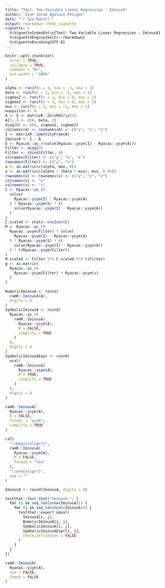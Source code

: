 ```yaml
---
title: "Test: Two-Variable Linear Regression - IminusA"
author: "Ivan Jacob Agaloos Pesigan"
date: "`r Sys.Date()`"
output: rmarkdown::html_vignette
vignette: >
  %\VignetteIndexEntry{Test: Two-Variable Linear Regression - IminusA}
  %\VignetteEngine{knitr::rmarkdown}
  %\VignetteEncoding{UTF-8}
---
```



```r
knitr::opts_chunk$set(
  error = TRUE,
  collapse = TRUE,
  comment = "#>",
  out.width = "100%"
)
```



```r
alpha <- runif(n = 1, min = -1, max = 1)
beta <- runif(n = 1, min = -1, max = 1)
sigmax2 <- runif(n = 1, min = 0, max = 1)
sigmae2 <- runif(n = 1, min = 0, max = 1)
mux <- runif(n = 1, min = -1, max = 1)
muepsilon <- 0
A <- S <- matrixR::ZeroMatrix(3)
A[1, ] <- c(0, beta, 1)
diag(S) <- c(0, sigmax2, sigmae2)
colnames(A) <- rownames(A) <- c("y", "x", "e")
I <- matrixR::IdentityFrom(A)
IminusA <- I - A
E <- Ryacas::as_r(solve(Ryacas::ysym(I) - Ryacas::ysym(A)))
Filter <- diag(2)
Filter <- cbind(Filter, 0)
colnames(Filter) <- c("y", "x", "e")
rownames(Filter) <- c("y", "x")
u <- as.matrix(c(alpha, mux, 0))
v <- as.matrix(c(alpha + (beta * mux), mux, 0.00))
rownames(u) <- rownames(v) <- c("y", "x", "e")
colnames(u) <- "u"
colnames(v) <- "v"
C <- Ryacas::as_r(
  solve(
    Ryacas::ysym(I) - Ryacas::ysym(A)
  ) * Ryacas::ysym(S) * t(
    solve(Ryacas::ysym(I) - Ryacas::ysym(A))
  )
)
C.scaled <- stats::cov2cor(C)
M <- Ryacas::as_r(
  Ryacas::ysym(Filter) * solve(
    Ryacas::ysym(I) - Ryacas::ysym(A)
  ) * Ryacas::ysym(S) * t(
    solve(Ryacas::ysym(I) - Ryacas::ysym(A))
  ) * t(Ryacas::ysym(Filter))
)
M.scaled <- Filter %*% C.scaled %*% t(Filter)
g <- as.matrix(
  Ryacas::as_r(
    Ryacas::ysym(Filter) * Ryacas::ysym(v)
  )
)
```


\begin{equation}
  \begin{split}
    y &= \alpha + \beta x + \varepsilon \\
    y &= `r alpha` + \left( `r beta` x \right) + \varepsilon
  \end{split}
\end{equation}


```r
NumericIminusA <- round(
  ramR::IminusA(A),
  digits = 4
)
SymbolicIminusA <- round(
  Ryacas::as_r(
    ramR::IminusA(
      Ryacas::ysym(A),
      R = FALSE,
      simplify = TRUE
    )
  ),
  digits = 4
)
SymbolicIminusAExpr <- round(
  eval(
    ramR::IminusA(
      Ryacas::ysym(A),
      R = TRUE,
      simplify = TRUE
    )
  ),
  digits = 4
)
```



```r
ramR::IminusA(
  Ryacas::ysym(A),
  R = FALSE,
  format = "ysym",
  simplify = TRUE
)
```



```r
cat(
  "\\begin{align*}",
  ramR::IminusA(
    Ryacas::ysym(A),
    R = FALSE,
    format = "tex"
  ),
  "\\end{align*}",
  sep = ""
)
```



```r
IminusA <- round(IminusA, digits = 4)
```



```r
testthat::test_that("IminusA.", {
  for (i in seq_len(nrow(IminusA))) {
    for (j in seq_len(ncol(IminusA))) {
      testthat::expect_equal(
        IminusA[i, j],
        NumericIminusA[i, j],
        SymbolicIminusA[i, j],
        SymbolicIminusAExpr[i, j],
        check.attributes = FALSE
      )
    }
  }
})
```



```r
ramR::IminusA(
  Ryacas::ysym(A),
  exe = FALSE,
  check = FALSE
)
```

